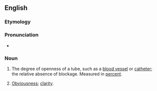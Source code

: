 ==English==

===Etymology===
{{suffix|patent|cy|lang=en}}

===Pronunciation===
* {{IPA|ˈpeɪtənsi|lang=en}}

===Noun===
{{en-noun|patencies}}

# {{lb|en|medicine}} The degree of openness of a tube, such as a [[blood vessel]] or [[catheter]]; the relative absence of blockage. Measured in [[percent]].
# {{lb|en|uncountable}} [[obviousness|Obviousness]]; [[clarity]].